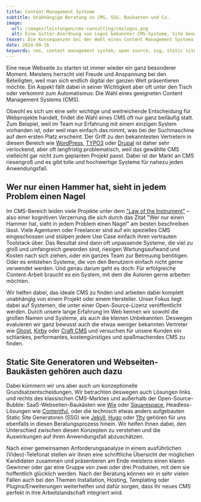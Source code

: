 ```yaml
---
title: Content Management Systeme
subtitle: Unabhängige Beratung zu CMS, SSG, Baukasten und Co.
image:
  url: /images/leistungen/cms-consulting/cmslogos.png
  alt: Eine Gitter-Anordnung von Logos bekannter CMS-Systeme, Site Generatoren und SaaS-Lösungen. Darunter sind Statamic, WordPress, Typo3, Kirby, Wix, Astro, Hugo, Drupal, Squarespace, Contentful, 11ty, Jekyll, Craft CMS, Ghost und Grav.
teaser: Die Konsequenzen bei der Wahl eines Content Management Systems sind weitreichend.
date: 2024-09-16
keywords: cms, content management system, open source, ssg, static site generator, wordpress, typo3, drupal 
---
```


Eine neue Webseite zu starten ist immer wieder ein ganz besonderer Moment. Meistens herrscht viel Freude und Anspannung bei den Beteiligten, weil man sich endlich digital der ganzen Welt präsentieren möchte. Ein Aspekt fällt dabei in seiner Wichtigkeit aber oft unter den Tisch oder verkommt zum Automatismus: Die Wahl eines geeigneten Content Management Systems (CMS).

Obwohl es sich um eine sehr wichtige und weitreichende Entscheidung für Webprojekte handelt, findet die Wahl eines CMS oft nur ganz beiläufig statt. Zum Beispiel, weil im Team nur Erfahrung mit einem einzigen System vorhanden ist, oder weil man einfach das nimmt, was bei der Suchmaschine auf dem ersten Platz erscheint. Der Griff zu den bekanntesten Vertretern in diesem Bereich wie [WordPress](https://wordpress.org/), [TYPO3](https://typo3.org/) oder [Drupal](https://www.drupal.org/) ist daher sehr verlockend, aber oft langfristig problematisch, weil das gewählte CMS vielleicht gar nicht zum geplanten Projekt passt. Dabei ist der Markt an CMS riesengroß und es gibt tolle und hochwertige Systeme für nahezu jeden Anwendungsfall.

## Wer nur einen Hammer hat, sieht in jedem Problem einen Nagel
Im CMS-Bereich leiden viele Projekte unter dem ["Law of the Instrument"](https://de.m.wikipedia.org/wiki/Law_of_the_Instrument) – also einer kognitiven Verzerrung die sich durch das Zitat "Wer nur einen Hammer hat, sieht in jedem Problem einen Nagel" am besten beschreiben lässt. Viele Agenturen oder Freelancer sind auf ein spezielles CMS eingeschossen und stülpen jedem Use Case einfach ihren vertrauten Toolstack über. Das Resultat sind dann oft unpassende Systeme, die viel zu groß und umfangreich geworden sind, riesigen Wartungsaufwand und Kosten nach sich ziehen, oder ein ganzes Team zur Betreuung benötigen. Oder es entstehen Systeme, die von den Benutzern einfach nicht gerne verwendet werden. Und genau darum geht es doch: Für erfolgreiche Content-Arbeit braucht es ein System, mit dem die Autoren gerne arbeiten möchten.

Wir helfen dabei, das ideale CMS zu finden und arbeiten dabei komplett unabhängig von einem Projekt oder einem Hersteller. Unser Fokus liegt dabei auf Systemen, die unter einer Open-Source-Lizenz veröffentlicht werden. Durch unsere lange Erfahrung im Web kennen wir sowohl die großen Namen und Systeme, als auch die kleinen Unbekannten. Deswegen evaluieren wir ganz bewusst auch die etwas weniger bekannten Vertreter wie [Ghost](https://ghost.org/), [Kirby](https://getkirby.com/) oder [Craft CMS](https://craftcms.com/) und versuchen für unsere Kunden ein schlankes, performantes, kostengünstiges und spaßmachendes CMS zu finden.


## Static Site Generatoren und Webseiten-Baukästen gehören auch dazu
Dabei kümmern wir uns aber auch um konzeptionelle Grundsatzentscheidungen. Wir betrachten deswegen auch Lösungen links und rechts des klassischen CMS-Marktes und außerhalb der Open-Source-Bubble: SaaS-Webseiten-Baukästen wie [Wix](https://www.wix.com/) oder [Squarespace](https://www.squarespace.com/), Headless-Lösungen wie [Contentful](https://www.contentful.com/), oder die technisch etwas anders aufgebauten Static Site Generatoren (SSG) wie [Jekyll](https://jekyllrb.com/), [Hugo](https://gohugo.io/) oder [11ty](https://www.11ty.dev/) gehören für uns ebenfalls in diesen Beratungsprozess hinein. Wir helfen Ihnen dabei, den Unterschied zwischen diesen Konzepten zu verstehen und die Auswirkungen auf ihren Anwendungsfall abzuschätzen.

Nach einer gemeinsamen Anforderungsanalyse in einem ausführlichen (Video)-Telefonat stellen wir Ihnen eine schriftliche Übersicht der möglichen Kandidaten zusammen und präsentieren am Ende meistens einen klaren Gewinner oder gar eine Gruppe von zwei oder drei Produkten, mit dem sie hoffentlich glücklich werden. Nach der Beratung können wir in sehr vielen Fällen auch bei den Themen Installation, Hosting, Templating oder Plugins/Erweiterungen weiterhelfen und dafür sorgen, dass ihr neues CMS perfekt in ihre Arbeitslandschaft integriert wird.

<div class="flex gap-4 not-prose items-center justify-center">
  <LinkButton
    variant={'dark'}
    caption={"Gespräch buchen"}
    dark={true}
    href={'https://cal.bitbetter.de/team/bitbetter/projekt-anfrage'}
    newTab={true}
  />
  <LinkButton
    variant="grey"
    caption={"E-Mail schreiben"}
    href={'mailto:info@bitbetter.de'}
  />
</div>


